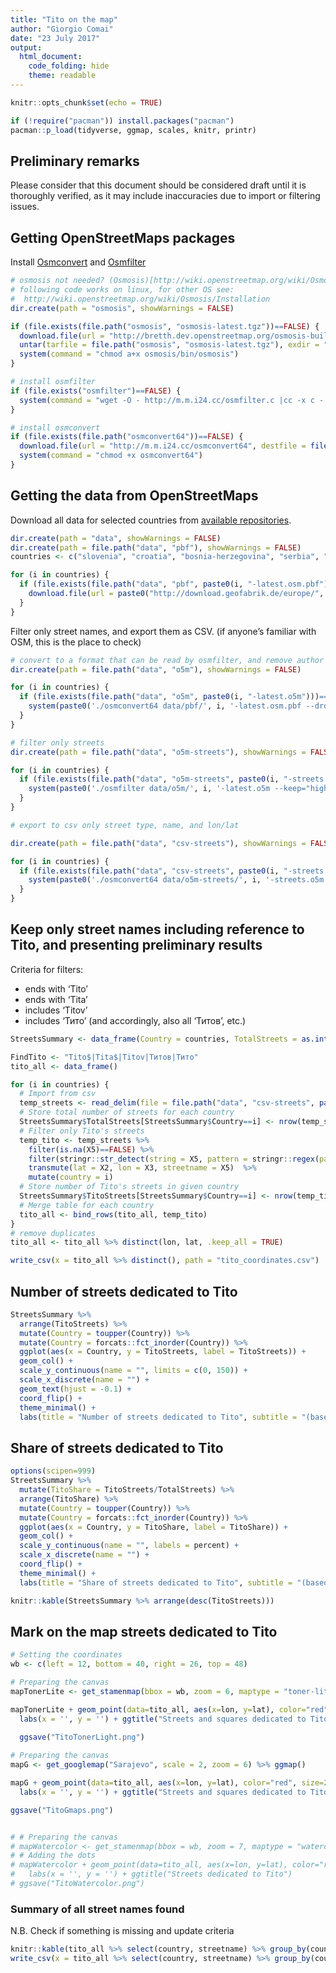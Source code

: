 ```yaml
---
title: "Tito on the map"
author: "Giorgio Comai"
date: "23 July 2017"
output:   
  html_document:
    code_folding: hide
    theme: readable
---
```


```r
knitr::opts_chunk$set(echo = TRUE)

if (!require("pacman")) install.packages("pacman")
pacman::p_load(tidyverse, ggmap, scales, knitr, printr)

```

## Preliminary remarks

Please consider that this document should be considered draft until it is thoroughly verified, as it may include inaccuracies due to import or filtering issues. 

## Getting OpenStreetMaps packages

Install [Osmconvert](http://wiki.openstreetmap.org/wiki/Osmconvert) and [Osmfilter](http://wiki.openstreetmap.org/wiki/Osmfilter)

```r
# osmosis not needed? (Osmosis)[http://wiki.openstreetmap.org/wiki/Osmosis/Installation] 
# following code works on linux, for other OS see:
#  http://wiki.openstreetmap.org/wiki/Osmosis/Installation
dir.create(path = "osmosis", showWarnings = FALSE)

if (file.exists(file.path("osmosis", "osmosis-latest.tgz"))==FALSE) {
  download.file(url = "http://bretth.dev.openstreetmap.org/osmosis-build/osmosis-latest.tgz", destfile = file.path("osmosis", "osmosis-latest.tgz"))
  untar(tarfile = file.path("osmosis", "osmosis-latest.tgz"), exdir = "osmosis")
  system(command = "chmod a+x osmosis/bin/osmosis")
}
```

```r
# install osmfilter
if (file.exists("osmfilter")==FALSE) {
  system(command = "wget -O - http://m.m.i24.cc/osmfilter.c |cc -x c - -O3 -o osmfilter")
}

# install osmconvert
if (file.exists(file.path("osmconvert64"))==FALSE) {
  download.file(url = "http://m.m.i24.cc/osmconvert64", destfile = file.path("osmconvert64"))
  system(command = "chmod +x osmconvert64")
}


```

## Getting the data from OpenStreetMaps

Download all data for selected countries from [available repositories](http://download.geofabrik.de/europe.html).

```r
dir.create(path = "data", showWarnings = FALSE)
dir.create(path = file.path("data", "pbf"), showWarnings = FALSE)
countries <- c("slovenia", "croatia", "bosnia-herzegovina", "serbia", "montenegro", "kosovo", "macedonia")

for (i in countries) {
  if (file.exists(file.path("data", "pbf", paste0(i, "-latest.osm.pbf")))==FALSE) {
    download.file(url = paste0("http://download.geofabrik.de/europe/", i, "-latest.osm.pbf"), destfile = file.path("data", paste0(i, "-latest.osm.pbf")))
  }
}

```

Filter only street names, and export them as CSV. (if anyone's familiar with OSM, this is the place to check)

```r
# convert to a format that can be read by osmfilter, and remove author data to reduce file size
dir.create(path = file.path("data", "o5m"), showWarnings = FALSE)

for (i in countries) {
  if (file.exists(file.path("data", "o5m", paste0(i, "-latest.o5m")))==FALSE) {
    system(paste0('./osmconvert64 data/pbf/', i, '-latest.osm.pbf --drop-version --out-o5m -o=data/o5m/', i, '-latest.o5m'))
  }
}

# filter only streets
dir.create(path = file.path("data", "o5m-streets"), showWarnings = FALSE)

for (i in countries) {
  if (file.exists(file.path("data", "o5m-streets", paste0(i, "-streets.o5m")))==FALSE) {
    system(paste0('./osmfilter data/o5m/', i, '-latest.o5m --keep="highway=*" --drop-version > ', 'data/o5m-streets/', i, '-streets.o5m'))
  }
}

# export to csv only street type, name, and lon/lat

dir.create(path = file.path("data", "csv-streets"), showWarnings = FALSE)

for (i in countries) {
  if (file.exists(file.path("data", "csv-streets", paste0(i, "-streets.csv")))==FALSE) {
    system(paste0('./osmconvert64 data/o5m-streets/', i, '-streets.o5m --all-to-nodes --csv="@id @lat @lon highway name" > data/csv-streets/', i, '-streets.csv', " --csv-separator='; '"))
  }
}

```

## Keep only street names including reference to Tito, and presenting preliminary results

Criteria for filters:

- ends with 'Tito'
- ends with 'Tita'
- includes 'Titov'
- includes 'Тито' (and accordingly, also all 'Титов', etc.)

```r

StreetsSummary <- data_frame(Country = countries, TotalStreets = as.integer(NA), TitoStreets = as.integer(NA))

FindTito <- "Tito$|Tita$|Titov|Титов|Тито"
tito_all <- data_frame()

for (i in countries) {
  # Import from csv
  temp_streets <- read_delim(file = file.path("data", "csv-streets", paste0(i, "-streets.csv")), delim = "; ", col_names = FALSE, locale = locale(decimal_mark = "."), trim_ws = TRUE)
  # Store total number of streets for each country
  StreetsSummary$TotalStreets[StreetsSummary$Country==i] <- nrow(temp_streets)
  # Filter only Tito's streets
  temp_tito <- temp_streets %>% 
    filter(is.na(X5)==FALSE) %>% 
    filter(stringr::str_detect(string = X5, pattern = stringr::regex(pattern = FindTito, ignore_case = TRUE))) %>%
    transmute(lat = X2, lon = X3, streetname = X5)  %>%
    mutate(country = i)
  # Store number of Tito's streets in given country
  StreetsSummary$TitoStreets[StreetsSummary$Country==i] <- nrow(temp_tito)
  # Merge table for each country
  tito_all <- bind_rows(tito_all, temp_tito)
}
# remove duplicates
tito_all <- tito_all %>% distinct(lon, lat, .keep_all = TRUE)

write_csv(x = tito_all %>% distinct(), path = "tito_coordinates.csv")
```

## Number of streets dedicated to Tito

```r
StreetsSummary %>%
  arrange(TitoStreets) %>% 
  mutate(Country = toupper(Country)) %>% 
  mutate(Country = forcats::fct_inorder(Country)) %>% 
  ggplot(aes(x = Country, y = TitoStreets, label = TitoStreets)) +
  geom_col() +
  scale_y_continuous(name = "", limits = c(0, 150)) +
  scale_x_discrete(name = "") +
  geom_text(hjust = -0.1) +
  coord_flip() +
  theme_minimal() +
  labs(title = "Number of streets dedicated to Tito", subtitle = "(based on OpenStreetMaps data)")

```

## Share of streets dedicated to Tito 

```r
options(scipen=999)
StreetsSummary %>%
  mutate(TitoShare = TitoStreets/TotalStreets) %>% 
  arrange(TitoShare) %>% 
  mutate(Country = toupper(Country)) %>% 
  mutate(Country = forcats::fct_inorder(Country)) %>% 
  ggplot(aes(x = Country, y = TitoShare, label = TitoShare)) +
  geom_col() +
  scale_y_continuous(name = "", labels = percent) +
  scale_x_discrete(name = "") +
  coord_flip() +
  theme_minimal() +
  labs(title = "Share of streets dedicated to Tito", subtitle = "(based on OpenStreetMaps data)")
```

```r
knitr::kable(StreetsSummary %>% arrange(desc(TitoStreets)))
```


## Mark on the map streets dedicated to Tito

```r
# Setting the coordinates
wb <- c(left = 12, bottom = 40, right = 26, top = 48)

# Preparing the canvas
mapTonerLite <- get_stamenmap(bbox = wb, zoom = 6, maptype = "toner-lite") %>% ggmap()

mapTonerLite + geom_point(data=tito_all, aes(x=lon, y=lat), color="red", size=2, alpha=0.5) +
  labs(x = '', y = '') + ggtitle("Streets and squares dedicated to Tito")
  
  ggsave("TitoTonerLight.png")

# Preparing the canvas  
mapG <- get_googlemap("Sarajevo", scale = 2, zoom = 6) %>% ggmap()

mapG + geom_point(data=tito_all, aes(x=lon, y=lat), color="red", size=2, alpha=0.5) +
  labs(x = '', y = '') + ggtitle("Streets and squares dedicated to Tito")

ggsave("TitoGmaps.png")


# # Preparing the canvas
# mapWatercolor <- get_stamenmap(bbox = wb, zoom = 7, maptype = "watercolor") %>% ggmap()
# # Adding the dots
# mapWatercolor + geom_point(data=tito_all, aes(x=lon, y=lat), color="red", size=2, alpha=0.5) +
#   labs(x = '', y = '') + ggtitle("Streets dedicated to Tito")
# ggsave("TitoWatercolor.png")

```

### Summary of all street names found

N.B. Check if something is missing and update criteria

```r
knitr::kable(tito_all %>% select(country, streetname) %>% group_by(country, streetname) %>% count() %>% arrange(country, desc(n), streetname))
write_csv(x = tito_all %>% select(country, streetname) %>% group_by(country, streetname) %>% count() %>% arrange(country, desc(n), streetname), path = "tito_streetnames.csv")
```

